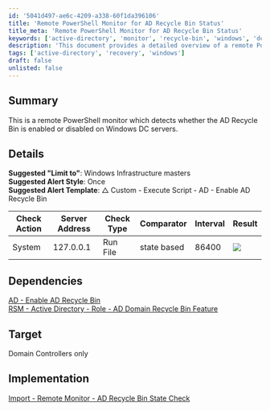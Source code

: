 ```yaml
---
id: '5041d497-ae6c-4209-a338-60f1da396106'
title: 'Remote PowerShell Monitor for AD Recycle Bin Status'
title_meta: 'Remote PowerShell Monitor for AD Recycle Bin Status'
keywords: ['active-directory', 'monitor', 'recycle-bin', 'windows', 'dc']
description: 'This document provides a detailed overview of a remote PowerShell monitor designed to detect whether the Active Directory Recycle Bin is enabled or disabled on Windows Domain Controller servers. It includes suggested configurations, dependencies, and implementation instructions.'
tags: ['active-directory', 'recovery', 'windows']
draft: false
unlisted: false
---
```

## Summary

This is a remote PowerShell monitor which detects whether the AD Recycle Bin is enabled or disabled on Windows DC servers.

## Details

**Suggested "Limit to"**: Windows Infrastructure masters  
**Suggested Alert Style**: Once  
**Suggested Alert Template**: △ Custom - Execute Script - AD - Enable AD Recycle Bin  

| Check Action | Server Address | Check Type | Comparator   | Interval | Result |
|--------------|----------------|-------------|--------------|----------|--------|
| System       | 127.0.0.1      | Run File    | state based   | 86400    | ![](../../../static/img/AD-Recycle-Bin-State-Check/image_1.png) |

## Dependencies

[AD - Enable AD Recycle Bin](https://proval.itglue.com/DOC-5078775-7937042)  
[RSM - Active Directory - Role - AD Domain Recycle Bin Feature](https://proval.itglue.com/DOC-5078775-8012918)  

## Target

Domain Controllers only

## Implementation

[Import - Remote Monitor - AD Recycle Bin State Check](https://proval.itglue.com/DOC-5078775-14764163)  













